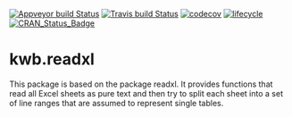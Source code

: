 [![Appveyor build Status](https://ci.appveyor.com/api/projects/status/github/KWB-R/kwb.readxl?branch=master&svg=true)](https://ci.appveyor.com/project/KWB-R/kwb-readxl/branch/master)
[![Travis build Status](https://travis-ci.org/KWB-R/kwb.readxl.svg?branch=master)](https://travis-ci.org/KWB-R/kwb.readxl)
[![codecov](https://codecov.io/github/KWB-R/kwb.readxl/branch/master/graphs/badge.svg)](https://codecov.io/github/KWB-R/kwb.readxl)
[![lifecycle](https://img.shields.io/badge/lifecycle-experimental-orange.svg)](https://www.tidyverse.org/lifecycle/#experimental)
[![CRAN_Status_Badge](https://www.r-pkg.org/badges/version/kwb.readxl)]()

# kwb.readxl

This package is based on the package readxl. It provides functions that read all Excel sheets as pure text and then try to split each sheet into a set of line ranges that are assumed to represent single tables.
